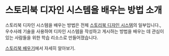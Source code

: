 
<Meta title='Design System/Introduction' />

# 스토리북 디자인 시스템을 배우는 방법 소개

스토리북 디자인 시스템을 배우는 방법은 전체 [스토리북 디자인 시스템](https://github.com/storybookjs/design-system/)의 일부입니다., 우수사례 기술을 사용하여 디자인 시스템을 작성하고 게시하는 방법을 배우는 데 관심이 있는 사람들을 위한 학습 리소스로 만들어졌습니다.

[스토리북 배우기](https://learnstorybook.com)에서 자세히 알아보기.
